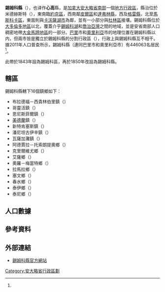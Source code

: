 {{noteTA
|1=zh-hans:锡姆科;zh-hk:閃高;zh-mo:閃高;zh-tw:錫姆科;
|2=zh-hans:达弗林;zh-hk:德芙靈;zh-mo:德芙靈;zh-tw:達弗林;
}}
{{Infobox settlement
|official_name           = 錫姆科縣
|native_name             = {{lang|en|Simcoe County}}
|settlement_type         = [[安大略省行政区划|县（上层次）]]
|nickname                =
|motto                   =
|image_skyline           = 
|imagesize               =
|image_caption           = 
|image_flag              =
|image_seal              =
|image_map               = Map of Ontario SIMCOE.svg
|mapsize                 = 280px
|map_caption             = 錫姆科縣在安大略省的位置
|coordinates_display     = inline,title
|coordinates_region      = CA-ON
|subdivision_type        = 國家
|subdivision_type1       = [[加拿大行政區劃|省]]
|subdivision_name        = {{CAN}}
|subdivision_name1       = {{ON}}
|leader_title            = 
|leader_name             =
|established_title       = 成立
|established_date        = 1843年（成為錫姆科區）
|area_footnotes          = <ref name="cp2011a"/>
|area_total_km2          =
|area_land_km2           = 4859.16
|area_water_km2          =
|area_water_percent      =
|area_urban_km2          =
|population_as_of        = 2011年
|population_note         =
|population_total        = 446063
|population_footnotes    = <ref name="cp2011a">{{cite web |url=http://www12.statcan.gc.ca/census-recensement/2011/dp-pd/prof/details/page.cfm?Lang=E&Geo1=CD&Code1=3543&Geo2=PR&Code2=35&Data=Count&SearchText=simcoe&SearchType=Begins&SearchPR=35&B1=All&Custom=&TABID=1 |title=Simcoe County census profile |publisher=Statistics Canada |work=Canada 2011 Census |accessdate=2014-02-25 |archive-date=2016-09-14 |archive-url=https://web.archive.org/web/20160914102019/http://www12.statcan.gc.ca/census-recensement/2011/dp-pd/prof/details/page.cfm?Lang=E&Geo1=CD&Code1=3543&Geo2=PR&Code2=35&Data=Count&SearchText=simcoe&SearchType=Begins&SearchPR=35&B1=All&Custom=&TABID=1 |dead-url=no }}</ref>
|population_metro       =
|population_urban       =
|population_density_km2 = 91.8
|timezone               = [[北美东部时区|EST]]
|utc_offset             = −5
|timezone_DST           = [[Eastern_Daylight_Time|EDT]]
|utc_offset_DST         = −4
|latd=44 |latm=35 |latNS=N
|longd=79 |longm=44 |longEW=W
|elevation_m            =
|website                = [http://www.simcoe.ca/ simcoe.ca]
|footnotes              =
}}

'''錫姆科縣'''（{{lang-en|Simcoe County}}），也译作'''心高'''縣，是[[加拿大|加拿大]][[安大略省|安大略省]][[南安大略|南部]]一個[[安大略省行政區劃|地方行政區]]，縣治位於米德赫斯特（{{lang|en|Midhurst}}），東南臨[[約克區|約克區]]，西南鄰[[皮爾區|皮爾區]]和[[達弗林縣|達弗林縣]]，西及[[格雷縣_(安大略省)|格雷縣]]，北至[[马斯科卡区域自治市|馬斯科卡區]]，東面則與[[卡沃薩湖市|卡沃薩湖市]]為鄰，並有一小部分與[[杜林區|杜林區]]接壤。錫姆科縣位於[[大多倫多地區|大多倫多地區]]以北，覆蓋介乎[[錫姆科湖|錫姆科湖]]和[[喬治亞灣|喬治亞灣]]之間的地域，並是安省南部人口稠密地帶[[金馬蹄地區|大金馬蹄地區]]的一部分。[[巴里_(安大略省)|巴里]]市和[[奧里利亞|奧里利亞]]市的地理位置在錫姆科縣以内，但兩市皆是獨立於錫姆科縣的分割行政區（{{lang|en|separated municipality}}），行政上與錫姆科縣互不相干。據2011年人口普查所示，錫姆科縣（連同巴里市和奧里利亞市）有446063名居民<ref name="cp2011a"/>。

此帶於1843年設為錫姆科區，再於1850年改設為錫姆科縣。

==轄區==
錫姆科縣轄下16個鎮鄉如下：

*布拉德福－西貴林伯里鎮（{{lang|en|Town of Bradford West Gwillimbury}}）
*哥靈活鎮（{{lang|en|Town of Collingwood}}）
*恩尼斯菲爾鎮（{{lang|en|Town of Innisfil}}）
*[[美德蘭|美德蘭]]鎮（{{lang|en|Town of Midland}}）
*新特肯塞斯鎮（{{lang|en|Town of New Tecumseth}}）
*潘尼坦古伊辛鎮（{{lang|en|Town of Penetanguishene}}）
*瓦薩加灘鎮（{{lang|en|Town of Wasaga Beach}}）
*阿德賈拉－托索朗提奧鄉（{{lang|en|Township of Adjala–Tosorontio}}）
*克里爾維尤鄉（{{lang|en|Township of Clearview}}）
*艾薩鄉（{{lang|en|Township of Essa}}）
*奧羅－梅當特鄉（{{lang|en|Township of Oro-Medonte}}）
*拉馬拉鄉（{{lang|en|Township of Ramara}}）
*塞文鄉（{{lang|en|Township of Severn}}）
*春水鄉（{{lang|en|Township of Springwater}}）
*泰伊鄉（{{lang|en|Township of Tay}}）
*泰尼鄉（{{lang|en|Township of Tiny}}）

==人口數據==
{{Canada census
 |location=
 |2011_population= 446,063|2011_pop_delta= 5.7|2011_land_area= 4859.16|2011_pop_density=91.8
 |2011_median_age= |2011_median_age_m= |2011_median_age_f=
 |2011_total_pvt_dwell= 195,388|2011_mean_hh_income= |2011_access_date=2012-02-08
 |2006_population= 422,204| 2006_pop_delta= 12.0| 2006_land_area= 4840.56| 2006_pop_density=87.2
 |2006_median_age= 39.8| 2006_median_age_m= 39.0| 2006_median_age_f= 40.5
 |2006_total_pvt_dwell= 180,071| 2006_mean_hh_income= 62,328| 2006_access_date=2012-02-02
 |2001_population= 377,050| 2001_pop_delta= 14.3| 2001_land_area= 4840.54| 2001_pop_density=77.9
 |2001_median_age= 37.3| 2001_median_age_m= 36.7| 2001_median_age_f=37.9
 |2001_total_pvt_dwell= 162,520|2001_mean_hh_income= 53,813| 2001_access_date=2012-02-02
 |notes=連同巴里市和奧里利亞市兩個分割行政區
}}

==參考資料==
{{reflist}}

==外部連結==
{{Commons category|Simcoe County, Ontario}}
* {{en}}[http://www.simcoe.ca/ 錫姆科縣官方網站] {{Wayback|url=http://www.simcoe.ca/ |date=20210313024335 }}

[[Category:安大略省行政區劃|Category:安大略省行政區劃]]